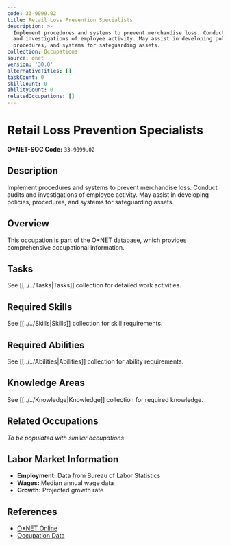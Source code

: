 ```yaml
---
code: 33-9099.02
title: Retail Loss Prevention Specialists
description: >-
  Implement procedures and systems to prevent merchandise loss. Conduct audits
  and investigations of employee activity. May assist in developing policies,
  procedures, and systems for safeguarding assets.
collection: Occupations
source: onet
version: '30.0'
alternativeTitles: []
taskCount: 0
skillCount: 0
abilityCount: 0
relatedOccupations: []
---
```

# Retail Loss Prevention Specialists

**O*NET-SOC Code:** `33-9099.02`

## Description

Implement procedures and systems to prevent merchandise loss. Conduct audits and investigations of employee activity. May assist in developing policies, procedures, and systems for safeguarding assets.

## Overview

This occupation is part of the O*NET database, which provides comprehensive occupational information.

## Tasks

See [[../../Tasks|Tasks]] collection for detailed work activities.

## Required Skills

See [[../../Skills|Skills]] collection for skill requirements.

## Required Abilities

See [[../../Abilities|Abilities]] collection for ability requirements.

## Knowledge Areas

See [[../../Knowledge|Knowledge]] collection for required knowledge.

## Related Occupations

*To be populated with similar occupations*

## Labor Market Information

- **Employment:** Data from Bureau of Labor Statistics
- **Wages:** Median annual wage data
- **Growth:** Projected growth rate

## References

- [O*NET Online](https://www.onetonline.org/link/summary/33-9099.02)
- [Occupation Data](https://www.onetcenter.org/)
